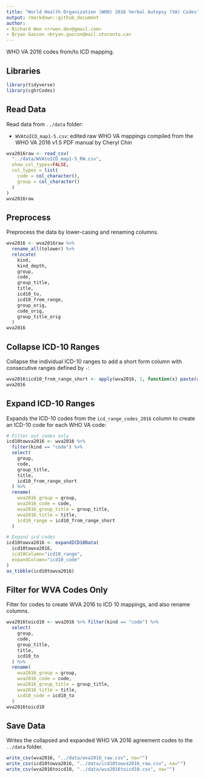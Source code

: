 ```yaml
---
title: "World Health Organization (WHO) 2016 Verbal Autopsy (VA) Codes"
output: rmarkdown::github_document
author:
- Richard Wen <rrwen.dev@gmail.com>
- Bryan Gascon <bryan.gascon@mail.utoronto.ca>
---
```


WHO VA 2016 codes from/to ICD mapping.

## Libraries

```r
library(tidyverse)
library(cghrCodes)
```

## Read Data

Read data from `../data` folder:

* `WVAtoICD_map1-5.csv`: edited raw WHO VA mappings compiled from the WHO VA 2016 v1.5 PDF manual by Cheryl Chin

```r
wva2016raw <- read_csv(
  "../data/WVAtoICD_map1-5_RW.csv",
  show_col_types=FALSE,
  col_types = list(
    code = col_character(),
    group = col_character()
  )
)
wva2016raw
```

## Preprocess

Preprocess the data by lower-casing and renaming columns.

```r
wva2016 <- wva2016raw %>%
  rename_all(tolower) %>%
  relocate(
    kind,
    kind_depth,
    group,
    code,
    group_title,
    title,
    icd10_to,
    icd10_from_range,
    group_orig,
    code_orig,
    group_title_orig
  )
wva2016
```

## Collapse ICD-10 Ranges

Collapse the individual ICD-10 ranges to add a short form column with consecutive ranges defined by `-`:

```r
wva2016$icd10_from_range_short <- apply(wva2016, 1, function(x) paste(collapseICD10(x["icd10_from_range"]), collapse=","))
wva2016
```

## Expand ICD-10 Ranges

Expands the ICD-10 codes from the `icd_range_codes_2016` column to create an ICD-10 code for each WHO VA code:

```r

# Filter out codes only
icd10towva2016 <- wva2016 %>%
  filter(kind == "code") %>%
  select(
    group,
    code,
    group_title,
    title,
    icd10_from_range_short
  ) %>%
  rename(
    wva2016_group = group,
    wva2016_code = code,
    wva2016_group_title = group_title,
    wva2016_title = title,
    icd10_range = icd10_from_range_short
  )

# Expand icd codes
icd10towva2016 <- expandICD10Data(
  icd10towva2016,
  icd10Column="icd10_range",
  expandColumn="icd10_code"
)
as_tibble(icd10towva2016)
```

## Filter for WVA Codes Only

Filter for codes to create WVA 2016 to ICD 10 mappings, and also rename columns.

```r
wva2016toicd10 <- wva2016 %>% filter(kind == "code") %>%
  select(
    group,
    code,
    group_title,
    title,
    icd10_to
  ) %>%
  rename(
    wva2016_group = group,
    wva2016_code = code,
    wva2016_group_title = group_title,
    wva2016_title = title,
    icd10_code = icd10_to
  )
wva2016toicd10
```

## Save Data

Writes the collapsed and expanded WHO VA 2016 agreement codes to the `../data` folder.

```r
write_csv(wva2016, "../data/wva2016_raw.csv", na="")
write_csv(icd10towva2016, "../data/icd10towva2016_raw.csv", na="")
write_csv(wva2016toicd10, "../data/wva2016toicd10.csv", na="")
```
